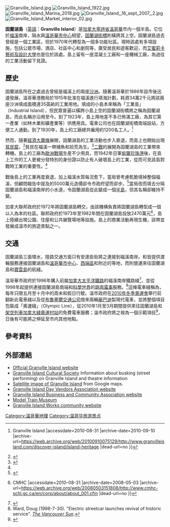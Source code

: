 [[File:Granville_Island.jpg|thumb]]
[[File:Granville_Island_1922.jpg|thumb]]
[[File:Granville_Island_Marina_2018.jpg|thumb]]
[[File:Granville_Island,_16_sept_2007,_2.jpg|thumb]]
[[File:Granville_Island_Market_interior_02.jpg|thumb]]

'''固蘭湖島'''（[[英語|英語]]：'''Granville Island'''）是[[加拿大|加拿大]][[卑詩省|卑詩省]][[溫哥華|溫哥華]]市内一個半島。它位於[[福溪_(溫哥華)|福溪]]南岸，隔水與[[溫哥華市中心|溫哥華市中心]]相望，[[固蘭湖街橋|固蘭湖街橋]]則橫跨其上空。固蘭湖島過去曾經是一個工業區，但於1970年代轉型為一個多功能社區。現時該處有多項設施，包括公眾市場、酒店、社區中心和劇院等，廣受居民和遊客歡迎，而[[艾蜜莉卡藝術及設計大學|艾蜜莉卡藝術及設計大學]]也是位於該處。島上留有一座混凝土工廠和一座機械工廠，為過往的工業活動留下見證。

==歷史==
固蘭湖島所在之處過去曾經是福溪上的兩座[[沙洲|沙洲]]。隨著溫哥華於1886年設市後迅速發展，溫哥華港務局於1915年批准在福溪進行填海計劃，耗資34萬2千元將該兩座沙洲填成面積達35英畝的工業用地。填成的小島本來稱為「工業島」（Industrial Island），但民眾普遍以橫跨小島上空的固蘭湖街橋將之稱為固蘭湖島，而此名稱亦沿用至今。到了1923年，島上用地差不多已佈滿工廠，為其它第一產業（如林木業和礦產業等）供應用具。電車公司也在固蘭湖街橋南端設站，方便工人通勤。到了1930年，島上的工廠總共僱用約1200名工人。<ref name="GIheritage">{{Cite web |url=http://www.granvilleisland.com/discover-island/island-heritage |title=Island Heritage {{!}} Granville Island |accessdate=2010-08-31 |archive-date=2010-09-10 |archive-url=https://web.archive.org/web/20100910075129/http://www.granvilleisland.com/discover-island/island-heritage |dead-url=no }}</ref>

然而，隨著[[經濟大蕭條|經濟大蕭條]]展開，固蘭湖島的工業活動也步入衰退，而島上也開始出現[[貧民窟|貧民窟]]，<ref>{{cite book| last =Roddan| first =Andrew| coauthors =Todd McCallum| title =Vancouver's Hoboes [God in the Jungles]| url =https://archive.org/details/vancouvershoboes0000rodd| publisher =Subway Books| date =2005 [1931]| location =Vancouver| pages =ii-iii, 83–84| isbn = 0-9687163-9-3}}</ref>貧民在福溪一帶捕魚和拾荒為生。<ref>{{cite journal| last =Wade| first =Jill| title =Home or Homelessness? Marginal housing in Vancouver, 1886-1950| journal =Urban History Review| issue =25| pages =19–29| date =1 March 1997| url =http://www.highbeam.com/doc/1G1-30415929.html| accessdate =2007-02-04| author =| archive-url =https://web.archive.org/web/20110516145624/http://www.highbeam.com/doc/1G1-30415929.html| archive-date =2011-05-16| dead-url =yes}}</ref>[[二戰|二戰]]的展開為固蘭湖島的工業帶來轉機。島上的工廠為[[二戰歐洲戰場|歐洲戰場]]生産不少用具，而1942年日軍[[珍珠港事件|偷襲珍珠港]]後，在島上工作的工人更被分發特別的身份證以防止有人破壞島上的工業，從而可見該島對戰時工業的重要性。<ref name="GIheritage"/>

戰後島上的工業再度衰退，加上福溪水質每況愈下，當局曾考慮乾脆填掉整個福溪，但顧問報告中提及的5000萬元造價卻令市政府望而卻步。<ref name="Gourley">{{Cite web |url=http://www.discovervancouver.com/gvb/false-creek.asp |title=Catherine Gourley, ''False Creek'' |accessdate=2010-08-31 |archive-date=2010-08-14 |archive-url=https://web.archive.org/web/20100814062148/http://www.discovervancouver.com/GVB/false-creek.asp/ |dead-url=yes }}</ref>當局改而填去分隔固蘭湖島和福溪南岸的小水道，令固蘭湖島從此變成一個[[半島|半島]]，但其名稱卻維持不變。

加拿大聯邦政府於1972年將固蘭湖島轉交{{tsl|en|Canada Mortgage and Housing Corporation|加拿大按揭及房屋局}}，由該機構負責將固蘭湖島轉型成一個以人為本的社區。聯邦政府於1973年至1982年間在固蘭湖島投放2470萬元<ref>{{Cite web |url=http://www.cmhc-schl.gc.ca/en/corp/about/about_001.cfm |title=Granville Island {{!}} CMHC |accessdate=2010-08-31 |archive-date=2008-05-03 |archive-url=https://web.archive.org/web/20080503151808/http://www.cmhc-schl.gc.ca/en/corp/about/about_001.cfm |dead-url=no }}</ref>，島上陸續出現公園、住屋和公共展覽場地等設施。島上的商業活動再現生機，該帶並發展成溫市的旅遊景點之一。

==交通==
固蘭湖島三面環水，陸路交通方面只有安達臣街將之連接到福溪南岸。{{tsl|en|False Creek Ferries|福溪渡輪公司}}和{{tsl|en|The Aquabus|Aquabus}}皆提供渡輪服務連接固蘭湖島和[[溫哥華市中心|溫哥華市中心]]、[[西端區_(溫哥華)|西端區]]和{{tsl|en|Kitsilano Beach|基斯蘭奴海灘}}附近的{{tsl|en|Vanier Park|凡尼爾公園}}等地，而{{tsl|en|English Bay Launch|英吉利灣啓航公司}}則營運來往固蘭湖島和[[寶雲島|寶雲島]]的航綫。

溫哥華市政府於1996年購入前屬[[加拿大太平洋鐵路|加拿大太平洋鐵路]]的福溪南岸鐵路綫<ref>{{Cite web |url=http://www.trams.ca/dhr.html |title=Transit Museum Society: Downtown Historic Railway |accessdate=2010-08-31 |archive-date=2011-07-06 |archive-url=https://web.archive.org/web/20110706205758/http://www.trams.ca/dhr.html |dead-url=yes }}</ref>，並從1998年起提供連接固蘭湖島南端和[[科學世界|科學世界]]的[[路面電車|路面電車]]服務。<ref>Ward, Doug (1998-7-30). "Electric streetcar launches revival of historic service". ''[[溫哥華太陽報|The Vancouver Sun]]''.</ref>這條電車綫稱為{{tsl|en|Vancouver Downtown Historic Railway|溫哥華市中心歷史鐵路}}，每年只限五月至十月中的周末和假日行駛。溫市政府在[[2010年冬季奧運會|2010年冬季奧運會]]舉行前翻新此電車綫以及從[[布鲁塞尔城际交通公司|布魯塞爾交通公司]]借來兩輛[[龐巴迪|龐巴迪]]製現代電車，並將整個項目包裝成「奧運綫」（Olympic Line），從2010年1月至3月期間提供來往固蘭湖島和[[溫哥華架空列車|架空列車]][[加拿大綫|加拿大綫]][[奧運村站|奧運村站]]的免費電車服務；溫市政府將之視為一個示範項目<ref>{{cite web |publisher=City of Vancouver |url=http://vancouver.ca/engsvcs/transport/streetcar/olympicLine.htm |title=Olympic Line ridership |accessdate=2010-08-25 |date=2010-08-13 |archive-date=2011-05-19 |archive-url=https://web.archive.org/web/20110519002312/http://vancouver.ca/engsvcs/transport/streetcar/olympicLine.htm |dead-url=no }}</ref>，日後有可能將之伸延至市内其他地點。

==參考資料==
<references/>

==外部連結==
{{commonscat|Granville Island}}
* [http://www.granvilleisland.com/ Official Granville Island website]{{Wayback|url=http://www.granvilleisland.com/ |date=20100901003446 }}
* [https://web.archive.org/web/20190926035015/http://www.giculturalsociety.org/ Granville Island Cultural Society] Information about busking (street performing) on Granville Island and theatre information
* [http://maps.google.ca/maps?q=Vancouver&ll=49.270849,-123.134229&spn=0.005545,0.008500&t=k&hl=en Satellite image of Granville Island]{{Wayback|url=http://maps.google.ca/maps?q=Vancouver&ll=49.270849,-123.134229&spn=0.005545,0.008500&t=k&hl=en |date=20110515221744 }} from Google maps.
* [http://www.gidva.org Granville Island Day Vendors Association website]{{Wayback|url=http://www.gidva.org/ |date=20200807091028 }}
* [https://web.archive.org/web/20100811084141/http://www.gibca.ca/ Granville Island Business and Community Association website]
* [https://web.archive.org/web/20110525222417/http://www.modeltrainsmuseum.ca/trains/about/index.cfm Model Train Museum]
* [http://www.granvilleislandworks.com Granville Island Works community website]{{Wayback|url=http://www.granvilleislandworks.com/ |date=20200818004308 }}

{{coord|49|16|17|N|123|08|06|W|region:CA-BC_type:landmark_source:dewiki|display=title}}

[[Category:溫哥華地理|Category:溫哥華地理]]
[[Category:温哥华旅游景点|Category:温哥华旅游景点]]